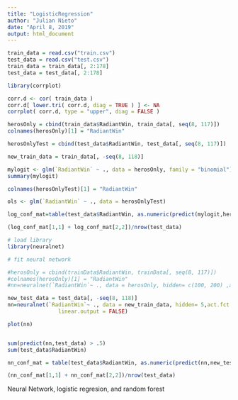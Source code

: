 ```yaml
---
title: "LogisticRegression"
author: "Julian Nieto"
date: "April 8, 2019"
output: html_document
---
```


```r

train_data = read.csv("train.csv")
test_data = read.csv("test.csv")
train_data = train_data[, 2:178]
test_data = test_data[, 2:178]
```



```r
library(corrplot)

corr.d <- cor( train_data )
corr.d[ lower.tri( corr.d, diag = TRUE ) ] <- NA
corrplot( corr.d, type = "upper", diag = FALSE )

herosOnly = cbind(train_data$RadiantWin, train_data[, seq(8, 117)])
colnames(herosOnly)[1] = "RadiantWin"

herosOnlyTest = cbind(test_data$RadiantWin, test_data[, seq(8, 117)])

new_train_data = train_data[, -seq(8, 118)]

mylogit <- glm(`RadiantWin` ~ ., data = herosOnly, family = "binomial")
summary(mylogit)

colnames(herosOnlyTest)[1] = "RadiantWin"

ols <- glm(`RadiantWin` ~ ., data = herosOnlyTest)

log_conf_mat=table(test_data$RadiantWin, as.numeric(predict(mylogit,herosOnlyTest)>=.5))

(log_conf_mat[1,1] + log_conf_mat[2,2])/nrow(test_data)


```



```r
# load library
library(neuralnet)

# fit neural network

#herosOnly = cbind(trainData$RadiantWin, trainData[, seq(8, 117)])
#colnames(herosOnly)[1] = "RadiantWin"
#nn=neuralnet(`RadiantWin`~ ., data = herosOnly, hidden= c(100, 200) ,act.fct = "logistic",

new_test_data = test_data[, -seq(8, 118)]
nn=neuralnet(`RadiantWin`~ ., data = new_train_data, hidden= 5,act.fct = "logistic",
                linear.output = FALSE)

plot(nn)


sum(predict(nn,test_data) > .5)
sum(test_data$RadiantWin)

nn_conf_mat = table(test_data$RadiantWin, as.numeric(predict(nn,new_test_data)>=.5))

(nn_conf_mat[1,1] + nn_conf_mat[2,2])/nrow(test_data)
```

Neural Network, logistic regresion, and random forest
